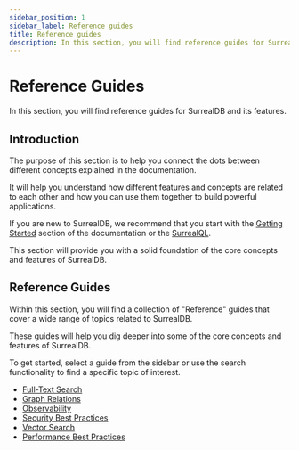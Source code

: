 ```yaml
---
sidebar_position: 1
sidebar_label: Reference guides
title: Reference guides
description: In this section, you will find reference guides for SurrealDB and its features.
---
```


# Reference Guides

In this section, you will find reference guides for SurrealDB and its features.

## Introduction

The purpose of this section is to help you connect the dots between different concepts explained in the documentation. 

It will help you understand how different features and concepts are related to each other and how you can use them together to build powerful applications.

If you are new to SurrealDB, we recommend that you start with the [Getting Started](/docs/surrealdb/introduction/start) section of the documentation or the [SurrealQL](/docs/surrealql).

This section will provide you with a solid foundation of the core concepts and features of SurrealDB.

## Reference Guides

Within this section, you will find a collection of "Reference" guides that cover a wide range of topics related to SurrealDB.

These guides will help you dig deeper into some of the core concepts and features of SurrealDB.

To get started, select a guide from the sidebar or use the search functionality to find a specific topic of interest.

-  [Full-Text Search](/docs/surrealdb/reference-guide/full-text-search)
-  [Graph Relations](/docs/surrealdb/reference-guide/graph_relations)
-  [Observability](/docs/surrealdb/reference-guide/observability)
-  [Security Best Practices](/docs/surrealdb/reference-guide/security-best-practices)
-  [Vector Search](/docs/surrealdb/reference-guide/vector-search)
-  [Performance Best Practices](/docs/surrealdb/reference-guide/performance-best-practices)
